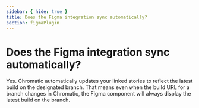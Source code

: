 ```yaml
---
sidebar: { hide: true }
title: Does the Figma integration sync automatically?
section: figmaPlugin
---
```


# Does the Figma integration sync automatically?

Yes. Chromatic automatically updates your linked stories to reflect the latest build on the designated branch. That means even when the build URL for a branch changes in Chromatic, the Figma component will always display the latest build on the branch.
